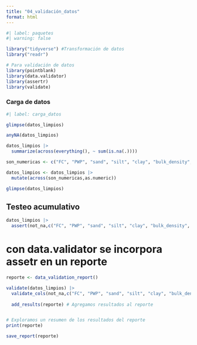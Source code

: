 ```yaml
---
title: "04_validación_datos"
format: html
---
```


```r
#| label: paquetes
#| warning: false

library("tidyverse") #Transformación de datos
library("readr")

# Para validación de datos
library(pointblank) 
library(data.validator)
library(assertr)
library(validate)

```

### Carga de datos

```r
#| label: carga_datos

glimpse(datos_limpios)

```

```r
anyNA(datos_limpios)

```

```r
datos_limpios |> 
  summarize(across(everything(), ~ sum(is.na(.))))
```
```r
son_numericas <- c("FC", "PWP", "sand", "silt", "clay", "bulk_density", "organic_matter")

datos_limpios <- datos_limpios |> 
  mutate(across(son_numericas,as.numeric))

glimpse(datos_limpios)
```

## Testeo acumulativo

```r
datos_limpios |> 
  assert(not_na,c("FC", "PWP", "sand", "silt", "clay", "bulk_density", "organic_matter"), error_fun = just_warn)
```

# con data.validator se incorpora assetr en un reporte
```r
reporte <- data_validation_report()

validate(datos_limpios) |> 
  validate_cols(not_na,c("FC", "PWP", "sand", "silt", "clay", "bulk_density", "organic_matter"), description = "Ver si hay NA")  |>  # Valores faltantes
  
  add_results(reporte) # Agregamos resultados al reporte


# Exploramos un resumen de los resultados del reporte
print(reporte) 

save_report(reporte)
```


